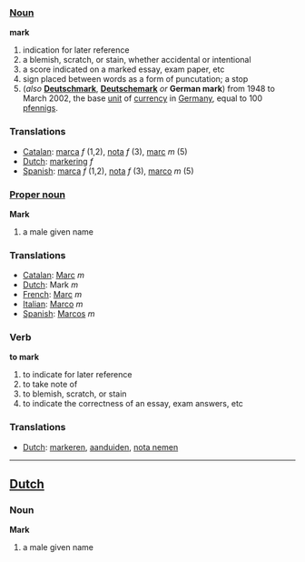 ===[[Noun]]===

'''mark'''

# indication for later reference
# a blemish, scratch, or stain, whether accidental or intentional
# a score indicated on a marked essay, exam paper, etc
# sign placed between words as a form of puncutation; a stop
# (''also'' '''[[Deutschmark]]''', '''[[Deutschemark]]''' ''or'' '''German mark''') from 1948 to March 2002, the base [[unit]] of [[currency]] in [[Germany]], equal to 100 [[pfennig]]s.

===Translations===
*[[Catalan]]: [[marca]] ''f'' (1,2), [[nota]] ''f'' (3), [[marc]] ''m'' (5)
*[[Dutch]]: [[markering]] ''f''
*[[Spanish]]: [[marca]] ''f'' (1,2), [[nota]] ''f'' (3), [[marco]] ''m'' (5)

===[[Proper noun]]===

'''Mark'''

# a male given name

===Translations===
*[[Catalan]]: [[Marc]] ''m''
*[[Dutch]]: Mark ''m''
*[[French]]: [[Marc]] ''m''
*[[Italian]]: [[Marco]] ''m''
*[[Spanish]]: [[Marcos]] ''m''

===Verb===

'''to mark'''

# to indicate for later reference
# to take note of
# to blemish, scratch, or stain
# to indicate the correctness of an essay, exam answers, etc

===Translations===
*[[Dutch]]: [[markeren]], [[aanduiden]], [[nota nemen]]

----

==[[Dutch]]==
===Noun===

'''Mark'''

# a male given name